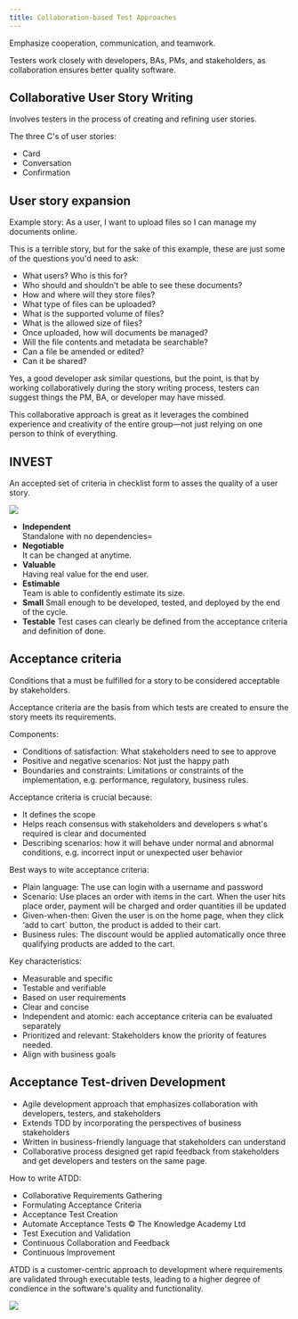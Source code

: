 ```yaml
---
title: Collaboration-based Test Approaches
---
```



Emphasize cooperation, communication, and teamwork.

Testers work closely with developers, BAs, PMs, and stakeholders, as collaboration ensures better quality software.

## Collaborative User Story Writing

Involves testers in the process of creating and refining user stories.

The three C's of user stories:
- Card
- Conversation
- Confirmation

## User story expansion

Example story: As a user, I want to upload files so I can manage my documents online.

This is a terrible story, but for the sake of this example, these are just some of the questions you'd need to ask:

- What users? Who is this for?
- Who should and shouldn't be able to see these documents?
- How and where will they store files?
- What type of files can be uploaded?
- What is the supported volume of files?
- What is the allowed size of files?
- Once uploaded, how will documents be managed?
- Will the file contents and metadata be searchable?
- Can a file be amended or edited?
- Can it be shared?

Yes, a good developer ask similar questions, but the point, is that by working collaboratively during the story writing process, testers can suggest things the PM, BA, or developer may have missed.

This collaborative approach is great as it leverages the combined experience and creativity of the entire group—not just relying on one person to think of everything.

## INVEST

An accepted set of criteria in checklist form to asses the quality of a user story.

![](/src/assets/images/invest.png)

- **Independent**  
Standalone with no dependencies=
- **Negotiable**  
It can be changed at anytime.
- **Valuable**  
Having real value for the end user.
- **Estimable**  
Team is able to confidently estimate its size.
- **Small**
Small enough to be developed, tested, and deployed by the end of the cycle.
- **Testable**
Test cases can clearly be defined from the acceptance criteria and definition of done.

## Acceptance criteria

Conditions that a must be fulfilled for a story to be considered acceptable by stakeholders.

Acceptance criteria are the basis from which tests are created to ensure the story meets its requirements.

Components:
- Conditions of satisfaction: What stakeholders need to see to approve
- Positive and negative scenarios: Not just the happy path
- Boundaries and constraints: Limitations or constraints of the implementation, e.g. performance, regulatory, business rules.

Acceptance criteria is crucial because:
- It defines the scope
- Helps reach consensus with stakeholders and developers s what's required is clear and documented
- Describing scenarios: how it will behave under normal and abnormal conditions, e.g. incorrect input or unexpected user behavior

Best ways to wite acceptance criteria:
- Plain language: The use can login with a username and password
- Scenario: Use places an order with items in the cart. When the user hits place order, payment will be charged and order quantities ill be updated
- Given-when-then: Given the user is on the home page, when they click 'add to cart` button, the product is added to their cart.
- Business rules: The discount would be applied automatically once three qualifying products are added to the cart.

Key characteristics:

- Measurable and specific
- Testable and verifiable
- Based on user requirements
- Clear and concise
- Independent and atomic: each acceptance criteria can be evaluated separately
- Prioritized and relevant: Stakeholders know the priority of features needed.
- Align with business goals

## Acceptance Test-driven Development

- Agile development approach that emphasizes collaboration with developers, testers, and stakeholders
- Extends TDD by incorporating the perspectives of business stakeholders
- Written in business-friendly language that stakeholders can understand
- Collaborative process designed get rapid feedback from stakeholders and get developers and testers on the same page.

How to write ATDD:
- Collaborative Requirements Gathering
- Formulating Acceptance Criteria
- Acceptance Test Creation
- Automate Acceptance Tests
© The Knowledge Academy Ltd
- Test Execution and Validation
- Continuous Collaboration and Feedback
- Continuous Improvement

ATDD is a customer-centric approach to development where requirements are validated through executable tests, leading to a higher degree of condience in the software's quality and functionality.

![](/src/assets/images/atdd.png)